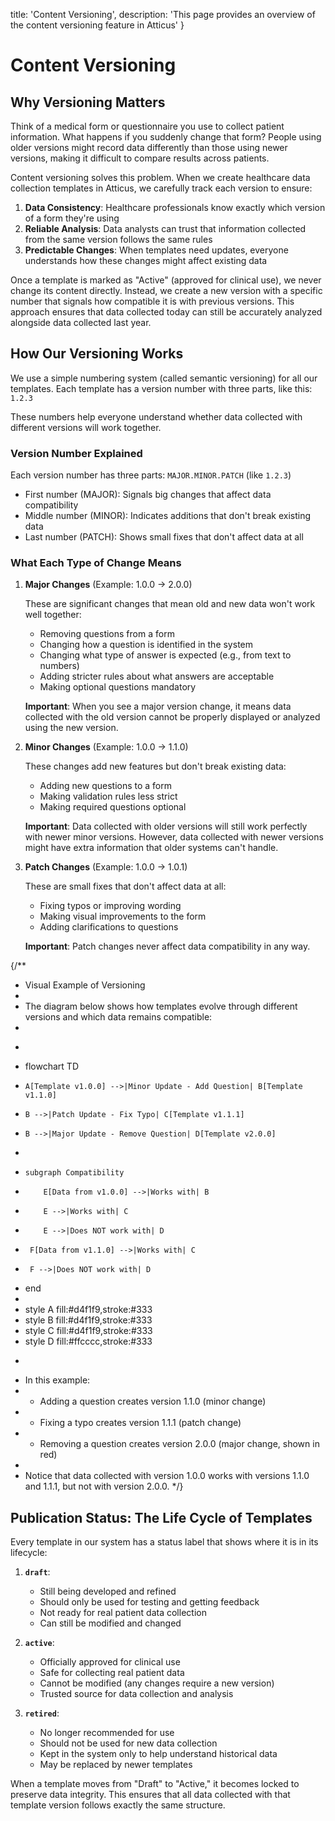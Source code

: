   title: 'Content Versioning',
  description: 'This page provides an overview of the content versioning feature in Atticus'
}

# Content Versioning

## Why Versioning Matters

Think of a medical form or questionnaire you use to collect patient information. What happens if you suddenly change that form? People using older versions might record data differently than those using newer versions, making it difficult to compare results across patients.

Content versioning solves this problem. When we create healthcare data collection templates in Atticus, we carefully track each version to ensure:

1. **Data Consistency**: Healthcare professionals know exactly which version of a form they're using
2. **Reliable Analysis**: Data analysts can trust that information collected from the same version follows the same rules
3. **Predictable Changes**: When templates need updates, everyone understands how these changes might affect existing data

Once a template is marked as "Active" (approved for clinical use), we never change its content directly. Instead, we create a new version with a specific number that signals how compatible it is with previous versions. This approach ensures that data collected today can still be accurately analyzed alongside data collected last year.

## How Our Versioning Works

We use a simple numbering system (called semantic versioning) for all our templates. Each template has a version number with three parts, like this: `1.2.3`

These numbers help everyone understand whether data collected with different versions will work together.

### Version Number Explained

Each version number has three parts: `MAJOR.MINOR.PATCH` (like `1.2.3`)

- First number (MAJOR): Signals big changes that affect data compatibility
- Middle number (MINOR): Indicates additions that don't break existing data
- Last number (PATCH): Shows small fixes that don't affect data at all

### What Each Type of Change Means

1. **Major Changes** (Example: 1.0.0 → 2.0.0)

   These are significant changes that mean old and new data won't work well together:
   - Removing questions from a form
   - Changing how a question is identified in the system
   - Changing what type of answer is expected (e.g., from text to numbers)
   - Adding stricter rules about what answers are acceptable
   - Making optional questions mandatory

   **Important**: When you see a major version change, it means data collected with the old version cannot be properly displayed or analyzed using the new version.

2. **Minor Changes** (Example: 1.0.0 → 1.1.0)

   These changes add new features but don't break existing data:
   - Adding new questions to a form
   - Making validation rules less strict
   - Making required questions optional

   **Important**: Data collected with older versions will still work perfectly with newer minor versions. However, data collected with newer versions might have extra information that older systems can't handle.

3. **Patch Changes** (Example: 1.0.0 → 1.0.1)

   These are small fixes that don't affect data at all:
   - Fixing typos or improving wording
   - Making visual improvements to the form
   - Adding clarifications to questions

   **Important**: Patch changes never affect data compatibility in any way.

{/**
 * Visual Example of Versioning
 *
 * The diagram below shows how templates evolve through different versions and which data remains compatible:
 *
 * ```mermaid
 * flowchart TD
 *     A[Template v1.0.0] -->|Minor Update - Add Question| B[Template v1.1.0]
 *     B -->|Patch Update - Fix Typo| C[Template v1.1.1]
 *     B -->|Major Update - Remove Question| D[Template v2.0.0]
 *
 *     subgraph Compatibility
 *         E[Data from v1.0.0] -->|Works with| B
 *         E -->|Works with| C
 *         E -->|Does NOT work with| D
 *      F[Data from v1.1.0] -->|Works with| C
 *      F -->|Does NOT work with| D
 *  end
 *
 *  style A fill:#d4f1f9,stroke:#333
 *  style B fill:#d4f1f9,stroke:#333
 *  style C fill:#d4f1f9,stroke:#333
 *  style D fill:#ffcccc,stroke:#333
 * ```
 * In this example:
 * - Adding a question creates version 1.1.0 (minor change)
 * - Fixing a typo creates version 1.1.1 (patch change)
 * - Removing a question creates version 2.0.0 (major change, shown in red)
 *
 * Notice that data collected with version 1.0.0 works with versions 1.1.0 and 1.1.1, but not with version 2.0.0.
 */}

## Publication Status: The Life Cycle of Templates

Every template in our system has a status label that shows where it is in its lifecycle:

1. **`draft`**:
   - Still being developed and refined
   - Should only be used for testing and getting feedback
   - Not ready for real patient data collection
   - Can still be modified and changed

2. **`active`**:
   - Officially approved for clinical use
   - Safe for collecting real patient data
   - Cannot be modified (any changes require a new version)
   - Trusted source for data collection and analysis

3. **`retired`**:
   - No longer recommended for use
   - Should not be used for new data collection
   - Kept in the system only to help understand historical data
   - May be replaced by newer templates

When a template moves from "Draft" to "Active," it becomes locked to preserve data integrity. This ensures that all data collected with that template version follows exactly the same structure.
